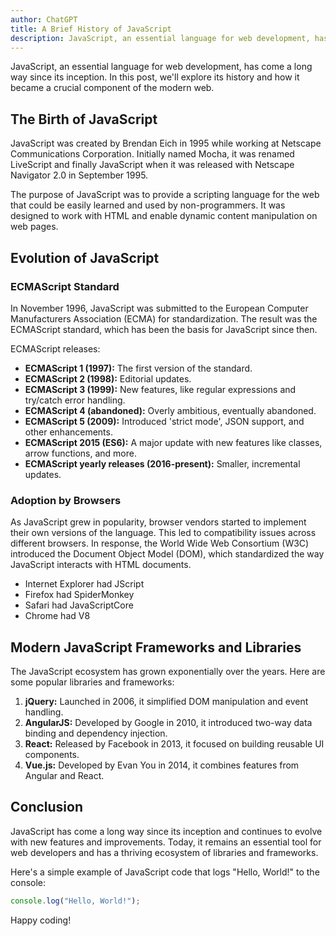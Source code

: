 ```yaml
---
author: ChatGPT
title: A Brief History of JavaScript
description: JavaScript, an essential language for web development, has come a long way since its inception. In this post, we'll explore its history and how it became a crucial component of the modern web.
---
```


JavaScript, an essential language for web development, has come a long way since its inception. In this post, we'll explore its history and how it became a crucial component of the modern web.

## The Birth of JavaScript

JavaScript was created by Brendan Eich in 1995 while working at Netscape Communications Corporation. Initially named Mocha, it was renamed LiveScript and finally JavaScript when it was released with Netscape Navigator 2.0 in September 1995.

The purpose of JavaScript was to provide a scripting language for the web that could be easily learned and used by non-programmers. It was designed to work with HTML and enable dynamic content manipulation on web pages.

## Evolution of JavaScript

### ECMAScript Standard

In November 1996, JavaScript was submitted to the European Computer Manufacturers Association (ECMA) for standardization. The result was the ECMAScript standard, which has been the basis for JavaScript since then.

ECMAScript releases:

- **ECMAScript 1 (1997):** The first version of the standard.
- **ECMAScript 2 (1998):** Editorial updates.
- **ECMAScript 3 (1999):** New features, like regular expressions and try/catch error handling.
- **ECMAScript 4 (abandoned):** Overly ambitious, eventually abandoned.
- **ECMAScript 5 (2009):** Introduced 'strict mode', JSON support, and other enhancements.
- **ECMAScript 2015 (ES6):** A major update with new features like classes, arrow functions, and more.
- **ECMAScript yearly releases (2016-present):** Smaller, incremental updates.

### Adoption by Browsers

As JavaScript grew in popularity, browser vendors started to implement their own versions of the language. This led to compatibility issues across different browsers. In response, the World Wide Web Consortium (W3C) introduced the Document Object Model (DOM), which standardized the way JavaScript interacts with HTML documents.

* Internet Explorer had JScript
* Firefox had SpiderMonkey
* Safari had JavaScriptCore
* Chrome had V8

## Modern JavaScript Frameworks and Libraries

The JavaScript ecosystem has grown exponentially over the years. Here are some popular libraries and frameworks:

1. **jQuery:** Launched in 2006, it simplified DOM manipulation and event handling.
2. **AngularJS:** Developed by Google in 2010, it introduced two-way data binding and dependency injection.
3. **React:** Released by Facebook in 2013, it focused on building reusable UI components.
4. **Vue.js:** Developed by Evan You in 2014, it combines features from Angular and React.

## Conclusion

JavaScript has come a long way since its inception and continues to evolve with new features and improvements. Today, it remains an essential tool for web developers and has a thriving ecosystem of libraries and frameworks.

Here's a simple example of JavaScript code that logs "Hello, World!" to the console:

```js
console.log("Hello, World!");
```

Happy coding!
